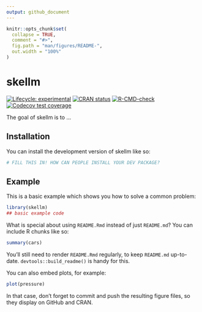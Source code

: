 ```yaml
---
output: github_document
---
```


<!-- README.md is generated from README.Rmd. Please edit that file -->

```r
knitr::opts_chunk$set(
  collapse = TRUE,
  comment = "#>",
  fig.path = "man/figures/README-",
  out.width = "100%"
)
```

# skellm

<!-- badges: start -->
[![Lifecycle: experimental](https://img.shields.io/badge/lifecycle-experimental-orange.svg)](https://lifecycle.r-lib.org/articles/stages.html#experimental)
[![CRAN status](https://www.r-pkg.org/badges/version/skellm)](https://CRAN.R-project.org/package=skellm)
[![R-CMD-check](https://github.com/calderonsamuel/skellm/actions/workflows/R-CMD-check.yaml/badge.svg)](https://github.com/calderonsamuel/skellm/actions/workflows/R-CMD-check.yaml)
[![Codecov test coverage](https://codecov.io/gh/calderonsamuel/skellm/branch/main/graph/badge.svg)](https://app.codecov.io/gh/calderonsamuel/skellm?branch=main)
<!-- badges: end -->

The goal of skellm is to ...

## Installation

You can install the development version of skellm like so:

``` r
# FILL THIS IN! HOW CAN PEOPLE INSTALL YOUR DEV PACKAGE?
```

## Example

This is a basic example which shows you how to solve a common problem:

```r
library(skellm)
## basic example code
```

What is special about using `README.Rmd` instead of just `README.md`? You can include R chunks like so:

```r
summary(cars)
```

You'll still need to render `README.Rmd` regularly, to keep `README.md` up-to-date. `devtools::build_readme()` is handy for this.

You can also embed plots, for example:

```r
plot(pressure)
```

In that case, don't forget to commit and push the resulting figure files, so they display on GitHub and CRAN.

